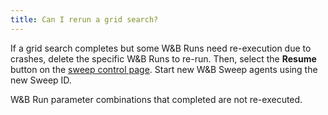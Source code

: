 ```yaml
---
title: Can I rerun a grid search?
---
```


If a grid search completes but some W&B Runs need re-execution due to crashes, delete the specific W&B Runs to re-run. Then, select the **Resume** button on the [sweep control page](/guides/sweeps/sweeps-ui/). Start new W&B Sweep agents using the new Sweep ID.

W&B Run parameter combinations that completed are not re-executed.
